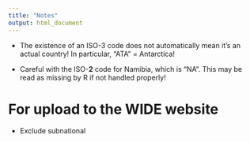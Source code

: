 ```yaml
---
title: "Notes"
output: html_document
---
```


- The existence of an ISO-3 code does not automatically mean it's an actual country! In particular, "ATA" = Antarctica!

- Careful with the ISO-**2** code for Namibia, which is "NA". This may be read as missing by R if not handled properly!



# For upload to the WIDE website

- Exclude subnational 
